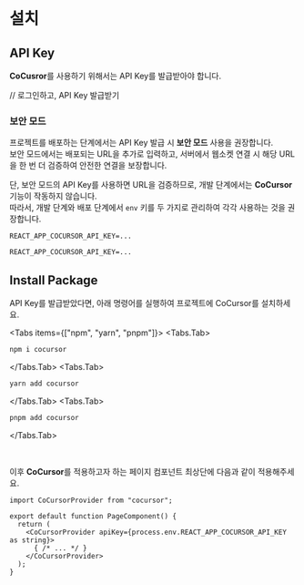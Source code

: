 
# 설치

## API Key

**CoCusror**를 사용하기 위해서는 API Key를 발급받아야 합니다.

// 로그인하고, API Key 발급받기

### 보안 모드

프로젝트를 배포하는 단계에서는 API Key 발급 시 **보안 모드** 사용을 권장합니다.  
보안 모드에서는 배포되는 URL을 추가로 입력하고, 서버에서 웹소켓 연결 시 해당 URL을 한 번 더 검증하여 안전한 연결을 보장합니다.

단, 보안 모드의 API Key를 사용하면 URL을 검증하므로, 개발 단계에서는 **CoCursor** 기능이 작동하지 않습니다.  
따라서, 개발 단계와 배포 단계에서 `env` 키를 두 가지로 관리하여 각각 사용하는 것을 권장합니다.

```env filename="env.local"
REACT_APP_COCURSOR_API_KEY=...
```

```env filename="env.production"
REACT_APP_COCURSOR_API_KEY=...
```


## Install Package

API Key를 발급받았다면, 아래 명령어를 실행하여 프로젝트에 CoCursor를 설치하세요.

<Tabs items={["npm", "yarn", "pnpm"]}>
  <Tabs.Tab>
  ```sh copy
  npm i cocursor
  ```
  </Tabs.Tab>
  <Tabs.Tab>
  ```sh copy
  yarn add cocursor
  ```
  </Tabs.Tab>
  <Tabs.Tab>
  ```sh copy
  pnpm add cocursor
  ```
  </Tabs.Tab>
</Tabs>

<br />

이후 **CoCursor**를 적용하고자 하는 페이지 컴포넌트 최상단에 다음과 같이 적용해주세요.

```tsx 
import CoCursorProvider from "cocursor";

export default function PageComponent() {
  return (
    <CoCursorProvider apiKey={process.env.REACT_APP_COCURSOR_API_KEY as string}>
      { /* ... */ }
    </CoCursorProvider>
  );
}
```